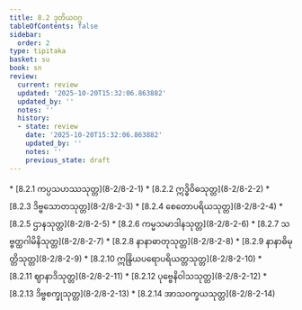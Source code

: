 ```yaml
---
title: 8.2 ဒုတိယဝဂ္ဂ
tableOfContents: false
sidebar:
  order: 2
type: tipitaka
basket: su
book: sn
review:
  current: review
  updated: '2025-10-20T15:32:06.863882'
  updated_by: ''
  notes: ''
  history:
  - state: review
    date: '2025-10-20T15:32:06.863882'
    updated_by: ''
    notes: ''
    previous_state: draft
---
```



<DynamicBreadcrumb />


<ReviewStatus review={frontmatter.review} showDetails={true} />

<HypothesisAnnotation frontmatter={frontmatter} />



<TableOfContents book="sn" section="8.2">
* [8.2.1 ကပ္ပသဟဿသုတ္တ](8-2/8-2-1)
* [8.2.2 ဣဒ္ဓိဝိဓသုတ္တ](8-2/8-2-2)
* [8.2.3 ဒိဗ္ဗသောတသုတ္တ](8-2/8-2-3)
* [8.2.4 စေတောပရိယသုတ္တ](8-2/8-2-4)
* [8.2.5 ဌာနသုတ္တ](8-2/8-2-5)
* [8.2.6 ကမ္မသမာဒါနသုတ္တ](8-2/8-2-6)
* [8.2.7 သဗ္ဗတ္ထဂါမိနိသုတ္တ](8-2/8-2-7)
* [8.2.8 နာနာဓာတုသုတ္တ](8-2/8-2-8)
* [8.2.9 နာနာဓိမုတ္တိသုတ္တ](8-2/8-2-9)
* [8.2.10 ဣန္ဒြိယပရောပရိယတ္တသုတ္တ](8-2/8-2-10)
* [8.2.11 ဈာနာဒိသုတ္တ](8-2/8-2-11)
* [8.2.12 ပုဗ္ဗေနိဝါသသုတ္တ](8-2/8-2-12)
* [8.2.13 ဒိဗ္ဗစက္ခုသုတ္တ](8-2/8-2-13)
* [8.2.14 အာသဝက္ခယသုတ္တ](8-2/8-2-14)
</TableOfContents>